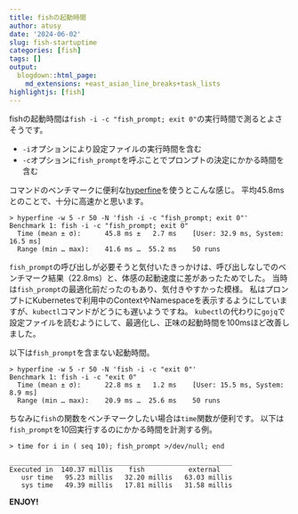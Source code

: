 ```yaml
---
title: fishの起動時間
author: atusy
date: '2024-06-02'
slug: fish-startuptime
categories: [fish]
tags: []
output:
  blogdown::html_page:
    md_extensions: +east_asian_line_breaks+task_lists
highlightjs: [fish]
---
```


fishの起動時間は`fish -i -c "fish_prompt; exit 0"`の実行時間で測るとよさそうです。

- `-i`オプションにより設定ファイルの実行時間を含む
- `-c`オプションに`fish_prompt`を呼ぶことでプロンプトの決定にかかる時間を含む

コマンドのベンチマークに便利な[hyperfine](https://github.com/sharkdp/hyperfine)を使うとこんな感じ。
平均45.8msとのことで、十分に高速かと思います。

```
> hyperfine -w 5 -r 50 -N 'fish -i -c "fish_prompt; exit 0"'
Benchmark 1: fish -i -c "fish_prompt; exit 0"
  Time (mean ± σ):      45.8 ms ±   2.7 ms    [User: 32.9 ms, System: 16.5 ms]
  Range (min … max):    41.6 ms …  55.2 ms    50 runs
```

`fish_prompt`の呼び出しが必要そうと気付いたきっかけは、呼び出しなしでのベンチマーク結果（22.8ms）と、体感の起動速度に差があったためでした。
当時は`fish_prompt`の最適化前だったのもあり、気付きやすかった模様。
私はプロンプトにKubernetesで利用中のContextやNamespaceを表示するようにしていますが、`kubectl`コマンドがどうにも遅いようですね。
`kubectl`の代わりに`gojq`で設定ファイルを読むようにして、最適化し、正味の起動時間を100msほど改善しました。

以下は`fish_prompt`を含まない起動時間。

```
> hyperfine -w 5 -r 50 -N 'fish -i -c "exit 0"'
Benchmark 1: fish -i -c "exit 0"
  Time (mean ± σ):      22.8 ms ±   1.2 ms    [User: 15.5 ms, System: 8.9 ms]
  Range (min … max):    20.9 ms …  25.6 ms    50 runs
```

ちなみに`fish`の関数をベンチマークしたい場合は`time`関数が便利です。
以下は`fish_prompt`を10回実行するのにかかる時間を計測する例。

```
> time for i in ( seq 10); fish_prompt >/dev/null; end

________________________________________________________
Executed in  140.37 millis    fish           external
   usr time   95.23 millis   32.20 millis   63.03 millis
   sys time   49.39 millis   17.81 millis   31.58 millis
```

**ENJOY!**

